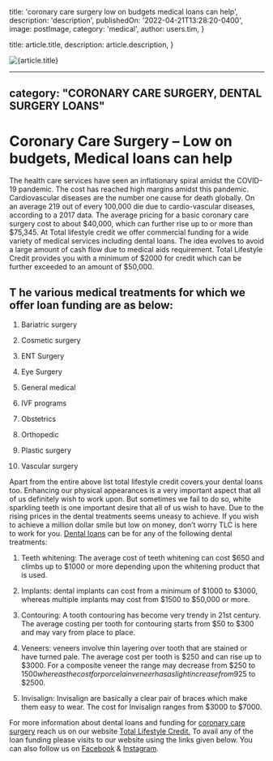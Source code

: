 
  title: 'coronary care surgery low on budgets medical loans can help',
  description: 'description',
  publishedOn: '2022-04-21T13:28:20-0400',
  image: postImage,
  category: 'medical',
  author: users.tim,
}

  title: article.title,
  description: article.description,
}


<Image src={postImage} alt={article.title} />

---
category: "CORONARY CARE SURGERY, DENTAL SURGERY LOANS"
---

# Coronary Care Surgery – Low on budgets, Medical loans can help

The health care services have seen an inflationary spiral amidst the COVID-19 pandemic. The cost has reached high margins amidst this pandemic. Cardiovascular diseases are the number one cause for death globally. On an average 219 out of every 100,000 die due to cardio-vascular diseases, according to a 2017 data. The average pricing for a basic coronary care surgery cost to about $40,000, which can further rise up to or more than $75,345. At Total lifestyle credit we offer commercial funding for a wide variety of medical services including dental loans. The idea evolves to avoid a large amount of cash flow due to medical aids requirement. Total Lifestyle Credit provides you with a minimum of $2000 for credit which can be further exceeded to an amount of $50,000.

## T he various medical treatments for which we offer loan funding are as below:

1. Bariatric surgery

2. Cosmetic surgery

3. ENT Surgery

4. Eye Surgery

5. General medical

6. IVF programs

7. Obstetrics

8. Orthopedic

9. Plastic surgery

10. Vascular surgery

Apart from the entire above list total lifestyle credit covers your dental loans too. Enhancing our physical appearances is a very important aspect that all of us definitely wish to work upon. But sometimes we fail to do so, white sparkling teeth is one important desire that all of us wish to have. Due to the rising prices in the dental treatments seems uneasy to achieve. If you wish to achieve a million dollar smile but low on money, don’t worry TLC is here to work for you. [Dental loans](https://tlc.com.au/choose-dental-surgery-loan-for-all-your-dental-work/) can be for any of the following dental treatments:

1. Teeth whitening: The average cost of teeth whitening can cost $650 and climbs up to $1000 or more depending upon the whitening product that is used.

2. Implants: dental implants can cost from a minimum of $1000 to $3000, whereas multiple implants may cost from $1500 to $50,000 or more.

3. Contouring: A tooth contouring has become very trendy in 21st century. The average costing per tooth for contouring starts from $50 to $300 and may vary from place to place.

4. Veneers: veneers involve thin layering over tooth that are stained or have turned pale. The average cost per tooth is $250 and can rise up to $3000. For a composite veneer the range may decrease from $250 to $1500 whereas the cost for porcelain veneer has a slight increase from$925 to $2500.

5. Invisalign: Invisalign are basically a clear pair of braces which make them easy to wear. The cost for Invisalign ranges from $3000 to $7000.

For more information about dental loans and funding for [coronary care surgery](https://tlc.com.au/coronary-care-surgery/) reach us on our website [Total Lifestyle Credit.](https://tlc.com.au/) To avail any of the loan funding please visits to our website using the links given below. You can also follow us on [Facebook](https://www.facebook.com/totallifestylecredit/) & [Instagram](https://www.instagram.com/tlc.aus/).
